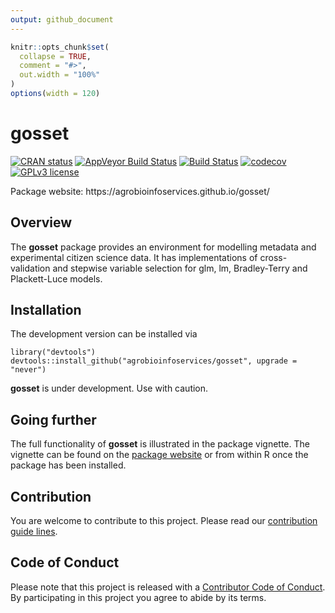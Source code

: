 ```yaml
---
output: github_document
---
```


```r
knitr::opts_chunk$set(
  collapse = TRUE,
  comment = "#>",
  out.width = "100%"
)
options(width = 120)
```

# gosset

<!-- badges: start -->
[![CRAN status](https://www.r-pkg.org/badges/version/gosset)](https://cran.r-project.org/package=gosset)
[![AppVeyor Build Status](https://ci.appveyor.com/api/projects/status/github/agrobioinfoservices/gosset?branch=master&svg=true)](https://ci.appveyor.com/project/kauedesousa/gosset)
[![Build Status](https://travis-ci.org/agrobioinfoservices/gosset.svg?branch=master)](https://travis-ci.org/agrobioinfoservices/gosset)
[![codecov](https://codecov.io/gh/agrobioinfoservices/gosset/master.svg)](https://codecov.io/github/agrobioinfoservices/gosset?branch=master)
[![GPLv3 license](https://img.shields.io/badge/License-GPLv3-blue.svg)](https://www.r-project.org/Licenses/GPL-3)
<!-- badges: end -->

Package website: https://agrobioinfoservices.github.io/gosset/

## Overview

The **gosset** package provides an environment for modelling metadata and experimental citizen science data. It has implementations of cross-validation and stepwise variable selection for glm, lm, Bradley-Terry and Plackett-Luce models. 


## Installation

The development version can be installed via

    library("devtools")
    devtools::install_github("agrobioinfoservices/gosset", upgrade = "never")
    
**gosset** is under development. Use with caution.


## Going further

The full functionality of **gosset** is illustrated in the package vignette. The vignette can be found on the [package website](https://agrobioinfoservices.github.io/gosset/) or from within R once the package has been installed.

## Contribution

You are welcome to contribute to this project. Please read our [contribution guide lines](CONTRIBUTING.md). 

## Code of Conduct

Please note that this project is released with a [Contributor Code of Conduct](CODE_OF_CONDUCT.md). By participating in this project you agree to abide by its terms.



